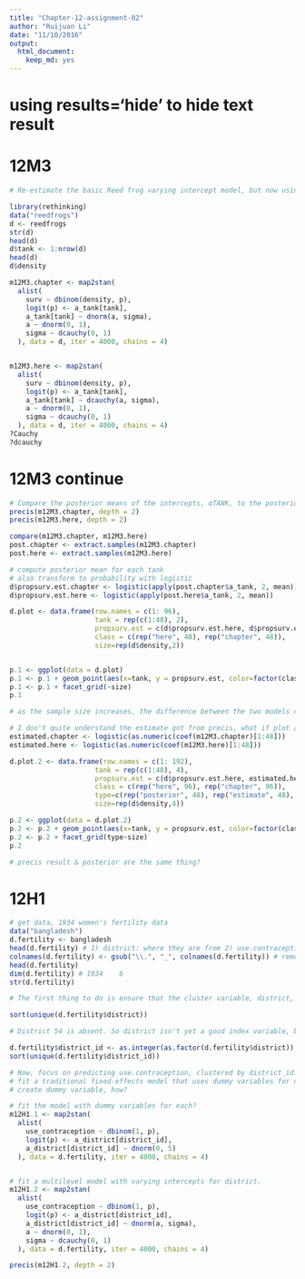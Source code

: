 ```yaml
---
title: "Chapter-12-assignment-02"
author: "Ruijuan Li"
date: "11/10/2016"
output: 
  html_document: 
    keep_md: yes
---
```

# using results='hide' to hide text result 

# 12M3
```r
# Re-estimate the basic Reed frog varying intercept model, but now using a Cauchy distribution in place of the Gaussian distribution for the varying intercepts. 

library(rethinking)
data("reedfrogs")
d <- reedfrogs
str(d)
head(d)
d$tank <- 1:nrow(d)
head(d)
d$density 

m12M3.chapter <- map2stan(
  alist(
    surv ~ dbinom(density, p),
    logit(p) <- a_tank[tank],
    a_tank[tank] ~ dnorm(a, sigma),
    a ~ dnorm(0, 1), 
    sigma ~ dcauchy(0, 1)  
  ), data = d, iter = 4000, chains = 4) 


m12M3.here <- map2stan(
  alist(
    surv ~ dbinom(density, p),
    logit(p) <- a_tank[tank],
    a_tank[tank] ~ dcauchy(a, sigma),
    a ~ dnorm(0, 1), 
    sigma ~ dcauchy(0, 1)  
  ), data = d, iter = 4000, chains = 4)
?Cauchy
?dcauchy
```

# 12M3 continue 
```r
# Compare the posterior means of the intercepts, αTANK, to the posterior means produced in the chapter, using the customary Gaussian prior. Can you explain the pattern of differences? 
precis(m12M3.chapter, depth = 2)
precis(m12M3.here, depth = 2) 

compare(m12M3.chapter, m12M3.here)
post.chapter <- extract.samples(m12M3.chapter)
post.here <- extract.samples(m12M3.here)

# compute posterior mean for each tank 
# also transform to probability with logistic 
d$propsurv.est.chapter <- logistic(apply(post.chapter$a_tank, 2, mean))
d$propsurv.est.here <- logistic(apply(post.here$a_tank, 2, mean))

d.plot <- data.frame(row.names = c(1: 96),
                     tank = rep(c(1:48), 2),
                     propsurv.est = c(d$propsurv.est.here, d$propsurv.est.chapter),
                     class = c(rep("here", 48), rep("chapter", 48)),
                     size=rep(d$density,2))


p.1 <- ggplot(data = d.plot)
p.1 <- p.1 + geom_point(aes(x=tank, y = propsurv.est, color=factor(class)))
p.1 <- p.1 + facet_grid(~size)
p.1

# as the sample size increases, the difference between the two models decreases, but which one is closer to the truth?  

# I don't quite understand the estimate got from precis, what if plot all of them together? 
estimated.chapter <- logistic(as.numeric(coef(m12M3.chapter)[1:48]))  
estimated.here <- logistic(as.numeric(coef(m12M3.here)[1:48]))

d.plot.2 <- data.frame(row.names = c(1: 192),
                     tank = rep(c(1:48), 4),
                     propsurv.est = c(d$propsurv.est.here, estimated.here, d$propsurv.est.chapter, estimated.chapter),
                     class = c(rep("here", 96), rep("chapter", 96)),
                     type=c(rep("posterior", 48), rep("estimate", 48), rep("posterior", 48), rep("estimate", 48)),
                     size=rep(d$density,4))

p.2 <- ggplot(data = d.plot.2)
p.2 <- p.2 + geom_point(aes(x=tank, y = propsurv.est, color=factor(class)))
p.2 <- p.2 + facet_grid(type~size)
p.2

# precis result & posterior are the same thing? 
```


# 12H1
```r
# get data, 1934 women's fertility data 
data("bangladesh")
d.fertility <- bangladesh
head(d.fertility) # 1) district: where they are from 2) use.contraception: 0/1 indicate yes or no 3) urban: from city or rural area 
colnames(d.fertility) <- gsub("\\.", "_", colnames(d.fertility)) # remove dots 
head(d.fertility)
dim(d.fertility) # 1934    6 
str(d.fertility)

# The first thing to do is ensure that the cluster variable, district, is a contiguous set of integers. Recall that these values will be index values inside the model. If there are gaps, you'll have parameters for which there is no data to inform them. Worse, the model probably won't run. Look at the unique values of the district variable: 

sort(unique(d.fertility$district))

# District 54 is absent. So district isn't yet a good index variable, because it's not contiguous. This is easy to fix. Just make a new variable that is contiguous. This is enough to do it: 

d.fertility$district_id <- as.integer(as.factor(d.fertility$district))
sort(unique(d.fertility$district_id))
```

```r
# Now, focus on predicting use.contraception, clustered by district_id. Do not include urban just yet.  
# fit a traditional fixed-effects model that uses dummy variables for district 
# create dummy variable, how?  

# fit the model with dummy variables for each? 
m12H1.1 <- map2stan(
  alist(
    use_contraception ~ dbinom(1, p),
    logit(p) <- a_district[district_id],
    a_district[district_id] ~ dnorm(0, 5)
  ), data = d.fertility, iter = 4000, chains = 4) 


# fit a multilevel model with varying intercepts for district.  
m12H1.2 <- map2stan(
  alist(
    use_contraception ~ dbinom(1, p),
    logit(p) <- a_district[district_id],
    a_district[district_id] ~ dnorm(a, sigma),
    a ~ dnorm(0, 1), 
    sigma ~ dcauchy(0, 1)  
  ), data = d.fertility, iter = 4000, chains = 4) 


```

```r
precis(m12H1.2, depth = 2)

```














